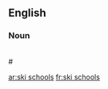 ==English==

===Noun===
{{head|en|plural}}<BR>
# {{plural of|ski school|lang=en}}

[[ar:ski schools]]
[[fr:ski schools]]